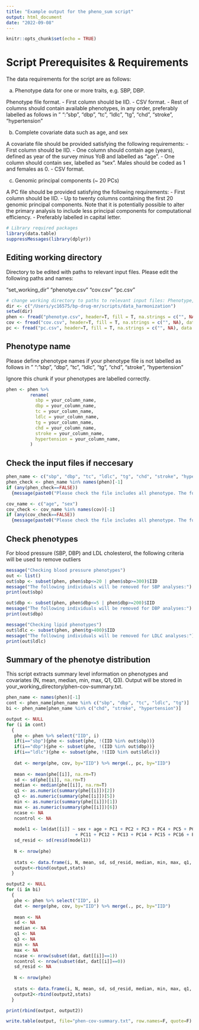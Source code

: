 ```yaml
---
title: "Example output for the pheno_sum script"
output: html_document
date: "2022-09-08"
---
```


```r
knitr::opts_chunk$set(echo = TRUE)
```

# Script Prerequisites & Requirements

The data requirements for the script are as follows:

a) Phenotype data for one or more traits, e.g. SBP, DBP.

Phenotype file format.
- First column should be IID.
- CSV format.
- Rest of columns should contain available phenotypes, in any order, preferably labelled as follows in " ":
"sbp", "dbp", "tc", "ldlc", "tg", "chd", "stroke", "hypertension"

b) Complete covariate data such as age, and sex

A covariate file should be provided satisfying the following requirements:
- First column should be IID.
- One column should contain age (years), defined as year of the survey minus YoB and labelled as "age".
- One column should contain sex, labelled as "sex". Males should be coded as 1 and females as 0.
- CSV format.

c) Genomic principal components (~ 20 PCs)

A PC file should be provided satisfying the following requirements:
- First column should be IID.
- Up to twenty columns containing the first 20 genomic principal components. Note that it is potentially possible to alter the primary analysis to include less principal components for computational efficiency.
- Preferably labelled in capital letter.


```r
# Library required packages
library(data.table)
suppressMessages(library(dplyr))
```


## Editing working directory

Directory to be edited with paths to relevant input files.
Please edit the following paths and names:

"set_working_dir"
"phenotye.csv"
"cov.csv"
"pc.csv"

```r
# change working directory to paths to relevant input files: Phenotype, Covariates, PC scores
dir <- c("/Users/yc16575/bp-drug-mr/scripts/data_harmonization")
setwd(dir)
phen <- fread("phenotye.csv", header=T, fill = T, na.strings = c("", NA), data.table = F, stringsAsFactors = FALSE)
cov <- fread("cov.csv", header=T, fill = T, na.strings = c("", NA), data.table = F, stringsAsFactors = FALSE)
pc <- fread("pc.csv", header=T, fill = T, na.strings = c("", NA), data.table = F, stringsAsFactors = FALSE)
```


## Phenotype name

Please define phenotype names if your phenotype file is not labelled as follows in " ":
"sbp", "dbp", "tc", "ldlc", "tg", "chd", "stroke", "hypertension"

Ignore this chunk if your phenotypes are labelled correctly.

```r
phen <- phen %>% 
         rename(
           sbp = your_column_name,
           dbp = your_column_name,
           tc = your_column_name,
           ldlc = your_column_name,
           tg = your_column_name,
           chd = your_column_name,
           stroke = your_column_name,
           hypertension = your_column_name,
         )
```


## Check the input files if neccesary 

```r
phen_name <- c("sbp", "dbp", "tc", "ldlc", "tg", "chd", "stroke", "hypertension")
phen_check <- phen_name %in% names(phen)[-1]
if (any(phen_check==FALSE))
  {message(paste0("Please check the file includes all phenotype. The following phenotypes are missing: ", phen_name[!phen_check]))}

cov_name <- c("age", "sex")
cov_check <- cov_name %in% names(cov)[-1]
if (any(cov_check==FALSE))
  {message(paste0("Please check the file includes all phenotype. The following phenotypes are missing: ", cov_name[!cov_check]))}
```


## Check phenotypes

For blood pressure (SBP, DBP) and LDL cholesterol, the following criteria will be used to remove outliers

```r
message("Checking blood pressure phenotypes")
out <- list()
out$sbp <- subset(phen, phen$sbp<=20 | phen$sbp>=300)$IID
message("The following individuals will be removed for SBP analyses:")
print(out$sbp)

out$dbp <- subset(phen, phen$dbp<=5 | phen$dbp>=200)$IID
message("The following individuals will be removed for DBP analyses:")
print(out$dbp)

message("Checking lipid phenotypes")
out$ldlc <- subset(phen, phen$tg>400)$IID
message("The following individuals will be removed for LDLC analyses:")
print(out$ldlc)
```



## Summary of the phenotye distribution

This script extracts summary level information on phenotypes and covariates (N, mean, median, min, max, Q1, Q3).
Output will be stored in your_working_directory/phen-cov-summary.txt.

```r
phen_name <- names(phen)[-1] 
cont <- phen_name[phen_name %in% c("sbp", "dbp", "tc", "ldlc", "tg")]
bi <- phen_name[phen_name %in% c("chd", "stroke", "hypertension")]

output <- NULL
for (i in cont)
  {
   phe <- phen %>% select("IID", i)
   if(i=="sbp"){phe <- subset(phe, !(IID %in% out$sbp))}
   if(i=="dbp"){phe <- subset(phe, !(IID %in% out$dbp))}
   if(i=="ldlc"){phe <- subset(phe, !(IID %in% out$ldlc))}
   
   dat <- merge(phe, cov, by="IID") %>% merge(., pc, by="IID")
   
   mean <- mean(phe[[i]], na.rm=T)
   sd <- sd(phe[[i]], na.rm=T)
   median <- median(phe[[i]], na.rm=T)
   q1 <- as.numeric(summary(phe[[i]])[2])
   q3 <- as.numeric(summary(phe[[i]])[5])
   min <- as.numeric(summary(phe[[i]])[1])
   max <- as.numeric(summary(phe[[i]])[6])
   ncase <- NA
   ncontrol <- NA
  
   model1 <- lm(dat[[i]] ~ sex + age + PC1 + PC2 + PC3 + PC4 + PC5 + PC6 + PC7 + PC8 + PC9 + PC10
                          + PC11 + PC12 + PC13 + PC14 + PC15 + PC16 + PC17 + PC18 + PC19 + PC20, data = dat)
   sd_resid <- sd(resid(model1))
 
   N <- nrow(phe)
   
   stats <- data.frame(i, N, mean, sd, sd_resid, median, min, max, q1, q3, ncase, ncontrol)
   output<-rbind(output,stats)
  }

output2 <- NULL
for (i in bi)
  {
   phe <- phen %>% select("IID", i)
   dat <- merge(phe, cov, by="IID") %>% merge(., pc, by="IID")
   
   mean <- NA
   sd <- NA
   median <- NA
   q1 <- NA
   q3 <- NA
   min <- NA
   max <- NA
   ncase <- nrow(subset(dat, dat[[i]]==1))
   ncontrol <- nrow(subset(dat, dat[[i]]==0))
   sd_resid <- NA
 
   N <- nrow(phe)
   
   stats <- data.frame(i, N, mean, sd, sd_resid, median, min, max, q1, q3, ncase, ncontrol)
   output2<-rbind(output2,stats)
  }

print(rbind(output, output2))

write.table(output, file="phen-cov-summary.txt", row.names=F, quote=F)
```
